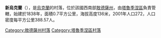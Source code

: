 {{expand|time=2016-09-03T09:43:18+00:00}}
{{unreferenced|time=2016-09-03T09:43:18+00:00}}
{{coord|46|29|37|N|29|4|46|E|scale:30000|display=title}}

'''新烏克蘭'''（{{lang-uk|Новоукраїнка}}），是[[烏克蘭|烏克蘭]]的村落，位於該國西南部[[敖德薩州|敖德薩州]]，由[[塔魯季涅區|塔魯季涅區]]負責管轄，始建於1838年，面積0.7平方公里，海拔高度136米，2001年人口272，人口密度每平方公里388.57人。

{{DEFAULTSORT:Новоукраїнка}}
[[Category:敖德薩州村落|Category:敖德薩州村落]]
[[Category:塔魯季涅區村落|Category:塔魯季涅區村落]]


{{Odessa-geo-stub}}